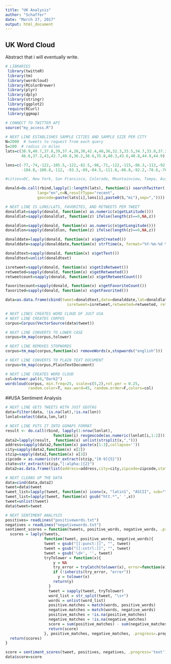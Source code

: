 ```yaml
---
title: "UK Analysis"
author: "Schaffer"
date: "March 27, 2017"
output: html_document
---
```

## UK Word Cloud

Abstract that i will eventually write.

```r
# LIBRARIES
 library(twitteR)
 library(tm)
 library(wordcloud)
 library(RColorBrewer)
 library(plyr)
 library(dply)
 library(stringr)
 library(ggplot2)
 require(RCurl)
 library(ggmap)

# CONNECT TO TWITTER API
source("my_access.R") 
 
# NEXT LINE ESTABLISHES SAMPLE CITIES AND SAMPLE SIZE PER CITY 
N=2000  # tweets to request from each query
S=200  # radius in miles
lats=c(38.9,40.7,37.8,39,37.4,28,30,42.4,48,36,32.3,33.5,34.7,33.8,37.2,41.2,46.8,
       46.6,37.2,43,42.7,40.8,36.2,38.6,35.8,40.3,43.6,40.8,44.9,44.9)

lons=c(-77,-74,-122,-105.5,-122,-82.5,-98,-71,-122,-115,-86.3,-112,-92.3,-84.4,-93.3,
       -104.8,-100.8,-112, -93.3,-89,-84.5,-111.8,-86.8,-92.2,-78.6,-76.8,-116.2,-98.7,-123,-93)

#cities=DC, New York, San Fransisco, Colorado, Mountainview, Tampa, Austin, Boston, Seatle, Vegas, Montgomery, Phoenix, Little Rock, Atlanta, Springfield, Cheyenne, Bisruk, Helena, Springfield, Madison, Lansing, Salt Lake City, Nashville, Jefferson City, Raleigh, Harrisburg, Boise, Lincoln, Salem, St. Paul

donald=do.call(rbind,lapply(1:length(lats), function(i) searchTwitter('Donald+Trump',
              lang="en",n=N,resultType="recent",
              geocode=paste(lats[i],lons[i],paste0(S,"mi"),sep=","))))

# NEXT LINE IS LONS/LATS, FAVORITES, AND RETWEETS PER TWEET
donaldlat=sapply(donald, function(x) as.numeric(x$getLatitude()))
donaldlat=sapply(donaldlat, function(z) ifelse(length(z)==0,NA,z))  

donaldlon=sapply(donald, function(x) as.numeric(x$getLongitude()))
donaldlon=sapply(donaldlon, function(z) ifelse(length(z)==0,NA,z))  

donalddate=lapply(donald, function(x) x$getCreated())
donalddate=sapply(donalddate,function(x) strftime(x, format="%Y-%m-%d %H:%M:%S",tz = "UTC"))

donaldtext=sapply(donald, function(x) x$getText())
donaldtext=unlist(donaldtext)

isretweet=sapply(donald, function(x) x$getIsRetweet())
retweeted=sapply(donald, function(x) x$getRetweeted())
retweetcount=sapply(donald, function(x) x$getRetweetCount())

favoritecount=sapply(donald, function(x) x$getFavoriteCount())
favorited=sapply(donald, function(x) x$getFavorited())

data=as.data.frame(cbind(tweet=donaldtext,date=donalddate,lat=donaldlat,lon=donaldlon,
                           isretweet=isretweet,retweeted=retweeted, retweetcount=retweetcount,favoritecount=favoritecount,favorited=favorited))

# NEXT LINES CREATES WORD CLOUD OF JUST USA
# NEXT LINE CREATES CORPUS
corpus=Corpus(VectorSource(data$tweet))

# NEXT LINE CONVERTS TO LOWER CASE
corpus=tm_map(corpus,tolower)

# NEXT LINE REMOVES STOPWORDS
corpus=tm_map(corpus,function(x) removeWords(x,stopwords("english")))

# NEXT LINE CONVERTS TO PLAIN TEXT DOCUMENT 
corpus=tm_map(corpus,PlainTextDocument)

# NEXT LINE CREATES WORD CLOUD
col=brewer.pal(6,"Dark2")
wordcloud(corpus, min.freq=25, scale=c(5,2),rot.per = 0.25,
          random.color=T, max.word=45, random.order=F,colors=col)
```

##USA Sentiment Analysis

```r
# NEXT LINE GETS TWEETS WITH JUST GEOTAG
data=filter(data, !is.na(lat),!is.na(lon))
lonlat=select(data,lon,lat)

# NEXT LINE PUTS IT INTO GGMAPS FORMAT
result <- do.call(rbind, lapply(1:nrow(lonlat),
                     function(i) revgeocode(as.numeric(lonlat[i,1:2]))))
data2=lapply(result,  function(x) unlist(strsplit(x,",")))
address=sapply(data2,function(x) paste(x[1:3],collapse=''))
city=sapply(data2,function(x) x[2])
stzip=sapply(data2,function(x) x[3])
zipcode = as.numeric(str_extract(stzip,"[0-9]{5}"))   
state=str_extract(stzip,"[:alpha:]{2}")
data2=as.data.frame(list(address=address,city=city,zipcode=zipcode,state=state))

# NEXT CLEANS UP THE DATA
data=cind(data,data2)
tweet=data$tweet
tweet_list=lapply(tweet, function(x) iconv(x, "latin1", "ASCII", sub=""))
tweet_list=lapply(tweet, function(x) gsub("htt.*",' ',x))
tweet=unlist(tweet)
data$tweet=tweet

# NEXT SENTIMENT ANALYSIS
positives= readLines("positivewords.txt")
negatives = readLines("negativewords.txt")
sentiment_scores = function(tweets, positive_words, negative_words, .progress='none'){
  scores = laply(tweets,
                 function(tweet, positive_words, negative_words){
                 tweet = gsub("[[:punct:]]", "", tweet)
                 tweet = gsub("[[:cntrl:]]", "", tweet)   
                 tweet = gsub('\d+', '', tweet)         
                 tryTolower = function(x){
                     y = NA
                     try_error = tryCatch(tolower(x), error=function(e) e)
                     if (!inherits(try_error, "error"))
                       y = tolower(x)
                     return(y)
                   }
                   tweet = sapply(tweet, tryTolower)
                   word_list = str_split(tweet, "\s+")
                   words = unlist(word_list)
                   positive.matches = match(words, positive_words)
                   negative.matches = match(words, negative_words)
                   positive_matches = !is.na(positive_matches)
                   negative_matches = !is.na(negative_matches)
                   score = sum(positive_matches) - sum(negative_matches)
                   return(score)
                 }, positive_matches, negative_matches, .progress=.progress )
  return(scores)
}

score = sentiment_scores(tweet, positives, negatives, .progress='text')
data$score=score
```

